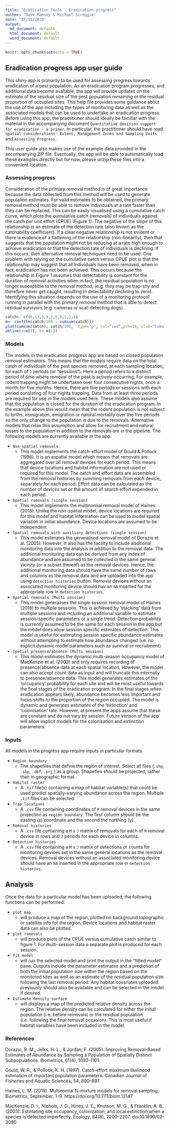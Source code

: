 ```yaml
---
title: "Eradication Tools - Eradication progress"
author: "Dave Ramsey & Michael Scroggie"
date: "17/11/2020"
output:
  md_document: default
  html_document: default
  word_document: default
---
```


```r
knitr::opts_chunk$set(echo = TRUE)
```

## Eradication progress app user guide

This shiny app is primarily to be used for assessing progress towards eradication of a pest population.  As an  eradication program progresses, and additional data become available, the app will provide updates on the estimate of the residual size of the pest population remaining or the residual proportion of occupied sites. This help file provides some guidance about the use of the app including the types of monitoring data as well as the associated models that can be used to undertake an eradication progress.  Before using this app, the practitioner should ideally be familiar with the material in the accompanying document `Quantitative decision support for eradication - a primer`. In particular, the practitioner should have read `Spatial considerations: Extent, Management Zones and Sampling Units` and `Assessing Progress`. 

This user guide also makes use of the example data provided in the accompanying ZIP file.  Eventually, the app will be able to automatically load these examples directly but for now, please unzip these files into a convenient location.

### Assessing progress

Consideration of the primary removal method is of great importance because the data collected from this method will be used to generate population estimates. For valid estimates to be obtained, the primary removal method must be able to remove individuals at a rate faster than they can be replaced. This can be easily visualised using a cumulative catch curve, which plots the cumulative catch (removals) of individuals against the catch per unit effort (CPUE) (Figure 1).	  The negative of the slope of this relationship is an estimate of the detection rate (also known as the catchability coefficient).  If a clear negative relationship is not evident or there is evidence of a flattening of the relationship (non-linearity), then that suggests that the population might not be reducing at a rate high enough to achieve eradication or that the detection rate of individuals is declining.  If this occurs, then alternative removal techniques need to be used.  One problem with relying on the cumulative catch versus CPUE plot is that the relationship may suggest that all individuals have been removed, when in fact, eradication has not been achieved.  This occurs because the relationship in Figure 1 assumes that detectability is constant for the duration of removal activities when in fact, the residual population is no longer susceptible to the removal method, (e.g. they may be trap-shy and therefore never get caught, resulting in detectability declining to zero). Identifying this situation depends on the use of a monitoring protocol running in parallel with the primary removal method that is able to detect residual survivors (e.g. cameras or scat-detecting dogs). 

```r
catch<- c(40,13,9,8,3,0,0,2,1,1)
m<- coef(lm(catch/100 ~ cumsum(catch)))
plot(cumsum(catch), catch/100,  type="p", col="red",pch=16, xlab="Cumulative Catch",ylab="CPUE")
abline(a=m[1], b= m[2])

```

### Models

The models in the eradication progress app are based on closed population removal estimators.  This means that the models require data on the total catch of individuals of the pest species removed, at each sampling location, for each of `J` periods (or "sessions").  Here a period refers to a distinct period of time where removal of the pest is actively occurring.  For example, rodent trapping might be undertaken over four consecutive nights, once a month for five months.  Hence, there are five periods or sessions with each period consisting of four nights trapping. Data from at least three periods are required for use in the models used here. These models also assume that the population is closed for the duration of the eradication program.  In the example above this would mean that the rodent population is not subject to births, immigration, emigration or natural mortality over the five periods so the only change to the population is due to the removals. Alternative models that relax this assumption and allow for recruitment and natural losses to the population in addition to the removals are in the pipeline. The following models are currently available in the app.

* `Non-spatial removals`
	+ This model implements the catch-effort model of Gould & Pollock (1996). It is an aspatial model which means that removals are aggregated over all removal devices for each period.  This means that device locations and habitat information are not used or required for this model.  The catch and effort data are assembled from the removal histories by summing removals from each device, separately for each period. Effort data can be calculated as the number of devices set or the amount of search effort expended in each period. 
* `Spatial removals (single session)`
	+ This model implements the multinomial removal model of Haines (2018).  Unlike the non-spatial model, device locations are required for this model and habitat information can be used to model spatial variation in initial abundance. Device locations are assumed to be independent 
	
* `Spatial removals with auxiliary detections (single session)`
	+ This model estimates the generalised removal model of Dorazio et al. (2005). However, it also has the facility to include additional monitoring data into the analysis in addition to the removal data.  The additional monitoring data can be derived from any index of abundance and are assumed to be collected in the same general vicinity (or a subset thereof) as the removal devices.  Hence, the additional monitoring data should have the same number of rows and columns as the removal data and are uploaded into the app using `detection histories` button.  Removal devices without an associated monitoring device should hav an `NA` inserted for the appropriate row in `detection histories`. 
* `Spatial removals (Multi session)`
	+ This model generalises the single session removal model of Haines (2018) to multiple sessions. This is achieved by 'stacking' data from multiple sessions and including an additional variable to estimate session-specific parameters or a single trend.  Detection probability is currently assumed to be the same for each session in the app but the model does allow session specific estimates of detection. This model is useful for estimating session specific abundance estimates without attempting to estimate how abundance changed (i.e. no explicit dynamic model parameters such as survival or recruitment).
	
* `Spatial presence/absence (Multi session)`
	+ This model estimates the dynamic multi-season occupancy model of MacKenzie et al. (2003) and only requires recording of  presence/absence data at each spatial location.  However, the model can also accept count data as input and will truncate this internally to presence/absence data.  This model generates estimates of the 'occupancy' probability for each site and will be most useful towards the final stages of the eradication program.  In the final stages when eradication appears likely, abundance becomes less important and focus shifts to the proportion of the region occupied.  The model is dynamic and generates estimates of the 'extinction' and 'colonisation' rate. However, at present the apps assume that these are constant and do not vary by session. Future verison of the app will allow explicit models for the colonisation and extinction parameters.     
	
### Inputs

All models in the progress app require inputs in particular formats

* `Region boundary`
	+ The shapefiles that define the region of interest. Select all files (`.shp`, `.shp`, `.dbf`, `.prj` ) as a group.  Shapefies should be projected, rather than in geographic format.
	
* `Habitat raster`
	+ A `.tif` file(s) containing a map of habitat variable(s) that could be used predict spatially-varying abundance across the region. Multiple `.tif` files can be selected.  
	
* `Trap locations`
	+ A `.csv` file containing coordinates of `M` removal devices in the same projection as `region boundary`.  The first column should be the easting (x) coordinate and the second the northing (y). 
	
* `Removal histories`
	+ A `.csv` file containing a `M` x `J` matrix of removals for each of `M` removal device in rows and `J` periods for each device in columns.
	
* `Detection histories`
	+ A `.csv` file containing a `M` x `J` matrix of detections or counts for monitoring devices set in the same general locations as the removal devices. Removal devices without an associated monitoring device should have an `NA` inserted in the appropriate row in `detection histories`.


## Analysis

Once the data for a particular model has been uploaded, the following functions can be performed:

* `plot map` 
	+ will produce a map of the region, plotted on background topographic or satellite info for the region.  Device locations and habitat raster data can also be plotted. 
	
* `plot removals` 
	+ will produce plots of the CPUE versus cumulative catch similar to figure 1. For multi-session data a separate plot is produced for each session.  
	
* `fit model` 
	+ will run the selected model and print the output in the "fitted model" pane. Outputs include the parameter estimates and a prediction of both the initial population size within the region based on the monitored sites as well as an estimate of the residual population size following the last removal period.  Any habitat covariates uploaded previously should also be available and can be selected in the model if desired.  
	
* `Estimate density surface` 
	+ will displays a map of the predicted relative density across the region. The relative density can be calculated for either the initial population (i.e. before removals) or the residual population (i.e. following the final removal occasion). This is most useful if habitat variables have been included in the model. 

### References

Dorazio, R. M., Jelks, H. L., & Jordan, F. (2005). Improving Removal-Based Estimates of Abundance by Sampling a Population of Spatially Distinct Subpopulations. Biometrics, 61(4), 1093–1101.

Gould, W. R., & Pollock, K. H. (1997). Catch-effort maximum likelihood estimation of important population parameters. Canadian Journal of Fisheries and Aquatic Sciences, 54, 890–897.

Haines, L. M. (2019). Multinomial N-mixture models for removal sampling. Biometrics, September, 1–9. https://doi.org/10.1111/biom.13147

MacKenzie, D. I., Nichols, J. D., Hines, J. E., Knutson, M. G., & Franklin, A. B. (2003). Estimating site occupancy, colonization, and local extinction when a species is detected imperfectly. Ecology, 84(8), 2200–2207. doi:10.1890/02-3090
